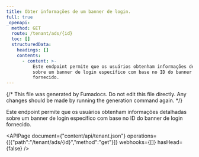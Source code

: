 ```yaml
---
title: Obter informações de um banner de login.
full: true
_openapi:
  method: GET
  route: /tenant/ads/{id}
  toc: []
  structuredData:
    headings: []
    contents:
      - content: >-
          Este endpoint permite que os usuários obtenham informações detalhadas
          sobre um banner de login específico com base no ID do banner de login
          fornecido.
---
```


{/* This file was generated by Fumadocs. Do not edit this file directly. Any changes should be made by running the generation command again. */}

Este endpoint permite que os usuários obtenham informações detalhadas sobre um banner de login específico com base no ID do banner de login fornecido.

<APIPage document={"content/api/tenant.json"} operations={[{"path":"/tenant/ads/{id}","method":"get"}]} webhooks={[]} hasHead={false} />